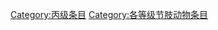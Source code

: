 {{catmore1|[[Wikipedia:节肢动物专题|Wikipedia:节肢动物专题]]}}
{{Articles by Quality| topic=节肢动物|project=节肢动物|format=TOC}}
{{Wikipedia category}}
{{emptycat}}
[[Category:丙级条目|Category:丙级条目]]
[[Category:各等级节肢动物条目|Category:各等级节肢动物条目]]